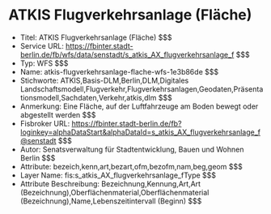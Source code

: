 # ATKIS Flugverkehrsanlage (Fläche)
- Titel: ATKIS Flugverkehrsanlage (Fläche) $$$
- Service URL: https://fbinter.stadt-berlin.de/fb/wfs/data/senstadt/s_atkis_AX_flugverkehrsanlage_f $$$
- Typ: WFS $$$
- Name: atkis-flugverkehrsanlage-flache-wfs-1e3b86de $$$
- Stichworte: ATKIS,Basis-DLM,Berlin,DLM,Digitales Landschaftsmodell,Flugverkehr,Flugverkehrsanlagen,Geodaten,Präsentationsmodell,Sachdaten,Verkehr,atkis,dlm $$$
- Anmerkung: Eine Fläche, auf der Luftfahrzeuge am Boden bewegt oder abgestellt werden $$$
- Fisbroker URL: https://fbinter.stadt-berlin.de/fb?loginkey=alphaDataStart&alphaDataId=s_atkis_AX_flugverkehrsanlage_f@senstadt $$$
- Autor: Senatsverwaltung für Stadtentwicklung, Bauen und Wohnen Berlin $$$
- Attribute: bezeich,kenn,art,bezart,ofm,bezofm,nam,beg,geom $$$
- Layer Name: fis:s_atkis_AX_flugverkehrsanlage_fType $$$
- Attribute Beschreibung: Bezeichnung,Kennung,Art,Art (Bezeichnung),Oberflächenmaterial,Oberflächenmaterial (Bezeichnung),Name,Lebenszeitintervall (Beginn) $$$

